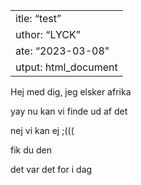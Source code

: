  ---
title: "test"
author: "LYCK"
date: "2023-03-08"
output: html_document
---

Hej med dig, jeg elsker afrika

yay nu kan vi finde ud af det

nej vi kan ej ;(((

fik du den

det var det for i dag